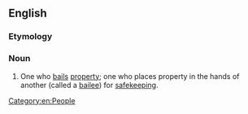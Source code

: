 {{also|Bailor}}
==English==

===Etymology===
{{suffix|en|bail|or}}

===Noun===
{{en-noun}}

# {{lb|en|legal}} One who [[bail]]s [[property]]; one who places property in the hands of another (called a [[bailee]]) for [[safekeeping]].

[[Category:en:People]]